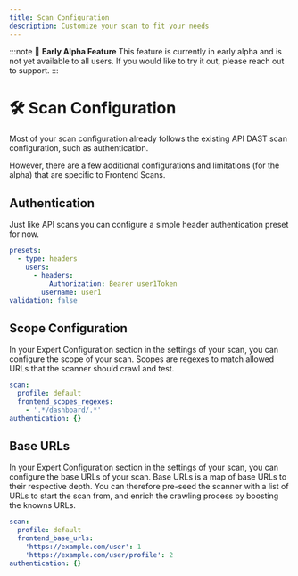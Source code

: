 ```yaml
---
title: Scan Configuration
description: Customize your scan to fit your needs
---
```



:::note
🚧 **Early Alpha Feature**
This feature is currently in early alpha and is not yet available to all users. If you would like to try it out, please reach out to support.
:::


# 🛠️ Scan Configuration

Most of your scan configuration already follows the existing API DAST scan configuration, such as authentication.

However, there are a few additional configurations and limitations (for the alpha) that are specific to Frontend Scans.

## Authentication


Just like API scans you can configure a simple header authentication preset for now.

```yaml
presets:
  - type: headers
    users:
      - headers:
          Authorization: Bearer user1Token
        username: user1
validation: false
```

## Scope Configuration

In your Expert Configuration section in the settings of your scan, you can configure the scope of your scan.
Scopes are regexes to match allowed URLs that the scanner should crawl and test.

```yaml
scan:
  profile: default
  frontend_scopes_regexes:
    - '.*/dashboard/.*'
authentication: {}
```

## Base URLs

In your Expert Configuration section in the settings of your scan, you can configure the base URLs of your scan.
Base URLs is a map of base URLs to their respective depth.
You can therefore pre-seed the scanner with a list of URLs to start the scan from, and enrich the crawling process by boosting the knowns URLs.

```yaml
scan:
  profile: default
  frontend_base_urls: 
    'https://example.com/user': 1
    'https://example.com/user/profile': 2
authentication: {}
```


